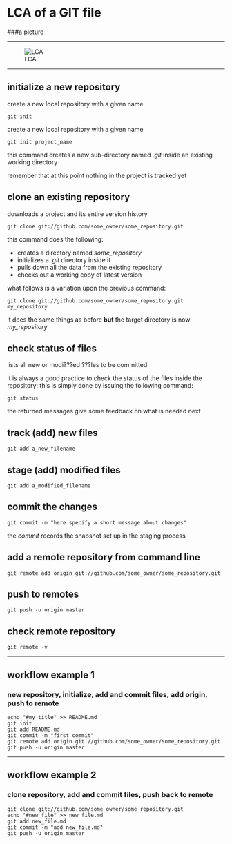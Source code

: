 # LCA of a GIT file
###a picture

****

![LCA](./LCA_files_crop.png)

*****

## initialize a new repository

create a new local repository with a given name
```
git init
```
create a new local repository with a given name
```
git init project_name

```
this command creates a new sub-directory named *.git* inside an existing working directory

remember that at this point nothing in the project is tracked yet

## clone an existing repository

downloads a project and its entire version history

```
git clone git://github.com/some_owner/some_repository.git
```

this command does the following:

- creates a directory named *some_repository*
- initializes a *.git* directory inside it
- pulls down all the data from the existing repository
- checks out a working copy of latest version

what follows is a variation upon the previous command:

```
git clone git://github.com/some_owner/some_repository.git my_repository
```
it does the same things as before **but**  the target directory is now *my_repository*

## check status of files
lists all new or modi???ed ???les to be committed

it is always a good practice to check the status of the files inside the repository: this is simply done by issuing the following command:

```
git status
```
the returned messages give some feedback on what is needed next

## track (add) new files

```
git add a_new_filename
```

## stage (add) modified files

```
git add a_modified_filename
```

## commit the changes

```
git commit -m "here specify a short message about changes"
```

the *commit* records the snapshot set up in the staging process


## add a remote repository from command line

```
git remote add origin git://github.com/some_owner/some_repository.git
```

## push to remotes

```
git push -u origin master
```

## check remote repository

```
git remote -v
```

******

## workflow example 1
### new repository, initialize, add and commit files, add origin, push to remote

```
echo "#my_title" >> README.md
git init
git add README.md
git commit -m "first commit"
git remote add origin git://github.com/some_owner/some_repository.git
git push -u origin master

```
******

## workflow example 2
### clone repository, add and commit files, push back to remote

```
git clone git://github.com/some_owner/some_repository.git
echo "#new_file" >> new_file.md
git add new_file.md
git commit -m "add new_file.md"
git push -u origin master
```
